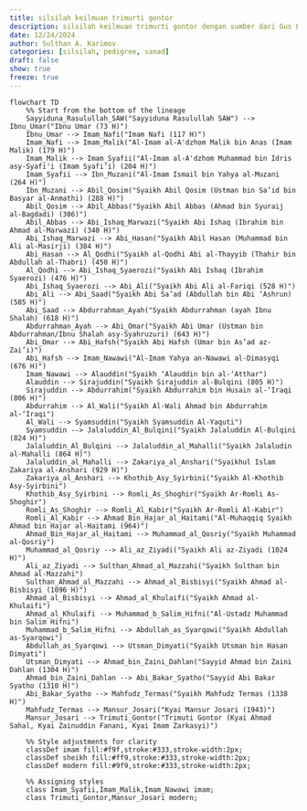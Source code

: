 ```yaml
---
title: silsilah keilmuan trimurti gontor
description: silsilah keilmuan trimurti gontor dengan sumber dari Gus Fata
date: 12/24/2024
author: Sulthan A. Karimov
categories: [silsilah, pedigree, sanad]
draft: false
show: true
freeze: true
---
```


```mermaid
flowchart TD
    %% Start from the bottom of the lineage
    Sayyiduna_Rasulullah_SAW("Sayyiduna Rasulullah SAW") --> Ibnu_Umar("Ibnu Umar (73 H)")
    Ibnu_Umar --> Imam_Nafi("Imam Nafi (117 H)")
    Imam_Nafi --> Imam_Malik("Al-Imam al-A'dzhom Malik bin Anas (Imam Malik) (179 H)")
    Imam_Malik --> Imam_Syafii("Al-Imam al-A'dzhom Muhammad bin Idris asy-Syafi'i (Imam Syafi’i) (204 H)")
    Imam_Syafii --> Ibn_Muzani("Al-Imam Ismail bin Yahya al-Muzani (264 H)")
    Ibn_Muzani --> Abil_Qosim("Syaikh Abil Qosim (Ustman bin Sa’id bin Basyar al-Anmathi) (288 H)")
    Abil_Qosim --> Abil_Abbas("Syaikh Abil Abbas (Ahmad bin Syuraij al-Bagdadi) (306)")
    Abil_Abbas --> Abi_Ishaq_Marwazi("Syaikh Abi Ishaq (Ibrahim bin Ahmad al-Marwazi) (340 H)")
    Abi_Ishaq_Marwazi --> Abi_Hasan("Syaikh Abil Hasan (Muhammad bin Ali al-Masirji) (384 H)")
    Abi_Hasan --> Al_Qodhi("Syaikh al-Qodhi Abi al-Thayyib (Thahir bin Abdullah al-Thabri) (450 H)")
    Al_Qodhi --> Abi_Ishaq_Syaerozi("Syaikh Abi Ishaq (Ibrahim Syaerozi) (476 H)")
    Abi_Ishaq_Syaerozi --> Abi_Ali("Syaikh Abi Ali al-Fariqi (528 H)")
    Abi_Ali --> Abi_Saad("Syaikh Abi Sa’ad (Abdullah bin Abi ‘Ashrun) (585 H)")
    Abi_Saad --> Abdurrahman_Ayah("Syaikh Abdurrahman (ayah Ibnu Shalah) (618 H)")
    Abdurrahman_Ayah --> Abi_Omar("Syaikh Abi Umar (Ustman bin Abdurrahman/Ibnu Shalah asy-Syahruzuri) (643 H)")
    Abi_Omar --> Abi_Hafsh("Syaikh Abi Hafsh (Umar bin As’ad az-Zai’i)")
    Abi_Hafsh --> Imam_Nawawi("Al-Imam Yahya an-Nawawi al-Dimasyqi (676 H)")
    Imam_Nawawi --> Alauddin("Syaikh ‘Alauddin bin al-‘Atthar")
    Alauddin --> Sirajuddin("Syaikh Sirajuddin al-Bulqini (805 H)")
    Sirajuddin --> Abdurrahim("Syaikh Abdurrahim bin Husain al-‘Iraqi (806 H)")
    Abdurrahim --> Al_Wali("Syaikh Al-Wali Ahmad bin Abdurrahim al-‘Iraqi")
    Al_Wali --> Syamsuddin("Syaikh Syamsuddin Al-Yaquti")
    Syamsuddin --> Jalaluddin_Al_Bulqini("Syaikh Jalaluddin Al-Bulqini (824 H)")
    Jalaluddin_Al_Bulqini --> Jalaluddin_al_Mahalli("Syaikh Jalaludin al-Mahalli (864 H)")
    Jalaluddin_al_Mahalli --> Zakariya_al_Anshari("Syaikhul Islam Zakariya al-Anshari (929 H)")
    Zakariya_al_Anshari --> Khothib_Asy_Syirbini("Syaikh Al-Khothib Asy-Syirbini")
    Khothib_Asy_Syirbini --> Romli_As_Shoghir("Syaikh Ar-Romli As-Shoghir")
    Romli_As_Shoghir --> Romli_Al_Kabir("Syaikh Ar-Romli Al-Kabir")
    Romli_Al_Kabir --> Ahmad_Bin_Hajar_al_Haitami("Al-Muhaqqiq Syaikh Ahmad bin Hajar al-Haitami (964)")
    Ahmad_Bin_Hajar_al_Haitami --> Muhammad_al_Qosriy("Syaikh Muhammad al-Qosriy")
    Muhammad_al_Qosriy --> Ali_az_Ziyadi("Syaikh Ali az-Ziyadi (1024 H)")
    Ali_az_Ziyadi --> Sulthan_Ahmad_al_Mazzahi("Syaikh Sulthan bin Ahmad al-Mazzahi")
    Sulthan_Ahmad_al_Mazzahi --> Ahmad_al_Bisbisyi("Syaikh Ahmad al-Bisbisyi (1096 H)")
    Ahmad_al_Bisbisyi --> Ahmad_al_Khulaifi("Syaikh Ahmad al-Khulaifi")
    Ahmad_al_Khulaifi --> Muhammad_b_Salim_Hifni("Al-Ustadz Muhammad bin Salim Hifni")
    Muhammad_b_Salim_Hifni --> Abdullah_as_Syarqowi("Syaikh Abdullah as-Syarqowi")    
    Abdullah_as_Syarqowi --> Utsman_Dimyati("Syaikh Utsman bin Hasan Dimyati")
    Utsman_Dimyati --> Ahmad_bin_Zaini_Dahlan("Sayyid Ahmad bin Zaini Dahlan (1304 H)")
    Ahmad_bin_Zaini_Dahlan --> Abi_Bakar_Syatho("Sayyid Abi Bakar Syatho (1310 H)") 
    Abi_Bakar_Syatho --> Mahfudz_Termas("Syaikh Mahfudz Termas (1338 H)")   
    Mahfudz_Termas --> Mansur_Josari("Kyai Mansur Josari (1943)")
    Mansur_Josari --> Trimuti_Gontor("Trimuti Gontor (Kyai Ahmad Sahal, Kyai Zainuddin Fanani, Kyai Imam Zarkasyi)")

    %% Style adjustments for clarity
    classDef imam fill:#f9f,stroke:#333,stroke-width:2px;
    classDef sheikh fill:#ff9,stroke:#333,stroke-width:2px;
    classDef modern fill:#9f9,stroke:#333,stroke-width:2px;

    %% Assigning styles
    class Imam_Syafii,Imam_Malik,Imam_Nawawi imam;
    class Trimuti_Gontor,Mansur_Josari modern;
```


